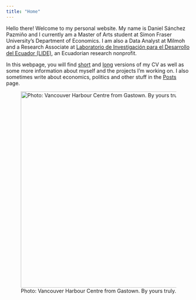 ```yaml
---
title: "Home"
---
```


Hello there! Welcome to my personal website. My name is Daniel Sánchez Pazmiño and I currently am a Master of Arts student at Simon Fraser University's Department of Economics. I am also a Data Analyst at Milmoh and a Research Associate at [Laboratorio de Investigación para el Desarrollo del Ecuador (LIDE)](https://laboratoriolide.org/), an Ecuadorian research nonprofit.

In this webpage, you will find [short](files/cv/daniel_sanchez_cv_shorter.pdf) and [long](files/cv/daniel_sanchez_cv.pdf) versions of my CV as well as some more information about myself and the projects I'm working on. I also sometimes write about economics, politics and other stuff in the [Posts](posts_home.qmd) page.

![Photo: Vancouver Harbour Centre from Gastown. By yours truly.](icon.jpeg){fig-align="center" width="536"}

